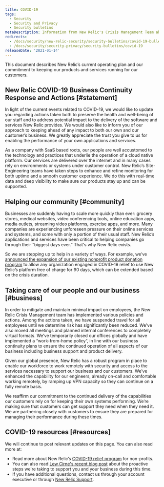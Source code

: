 ```yaml
---
title: COVID-19
tags:
  - Security
  - Security and Privacy
  - Security bulletins
metaDescription: Information from New Relic's Crisis Management Team about COVID-19 (also known as novel coronavirus).
redirects:
  - /docs/security/new-relic-security/security-bulletins/covid-19-bulletin
  - /docs/security/security-privacy/security-bulletins/covid-19
releaseDate: '2021-01-14'
---
```


This document describes New Relic’s current operating plan and our commitment to keeping our products and services running for our customers.

## New Relic COVID-19 Business Continuity Response and Actions [#statement]

In light of the current events related to COVID-19, we would like to update you regarding actions taken both to preserve the health and well-being of our staff and to address potential impact to the delivery of the software and services New Relic provides. We would also like to inform you of our approach to keeping ahead of any impact to both our own and our customer’s business. We greatly appreciate the trust you give to us for enabling the performance of your own applications and services.

As a company with SaaS based roots, our people are well accustomed to the technology and practices that underlie the operation of a cloud native platform. Our services are delivered over the internet and in many cases rely on environments or systems under customer control. New Relic’s Site-Engineering teams have taken steps to enhance and refine monitoring for both uptime and a smooth customer experience. We do this with real-time data and deep visibility to make sure our products stay up and can be supported.

## Helping our community [#community]

Businesses are suddenly having to scale more quickly than ever: grocery stores, medical websites, video conferencing tools, online education apps, media outlets, streaming video platforms, exercise apps, and more. Many companies are experiencing unforeseen pressure on their online services and systems, and some with only a portion of their usual staff. New Relic’s applications and services have been critical to helping companies go through their “biggest days ever.” That's why New Relic exists.

So we are stepping up to help in a variety of ways. For example, we’ve [announced the expansion of our existing nonprofit product donation program](https://blog.newrelic.com/product-news/new-relic-covid-19-relief-program/) to allow any organization engaged in COVID-19 relief to use New Relic’s platform free of charge for 90 days, which can be extended based on the crisis duration.

## Taking care of our people and our business [#business]

In order to mitigate and maintain minimal impact on employees, the New Relic Crisis Management team has implemented various policies and actions. Among the actions taken, we have suspended travel for all employees until we determine risk has significantly been reduced. We've also moved all meetings and planned internal conferences to completely virtual formats. We’ve temporarily closed our offices globally and have implemented a “work-from-home policy”, in line with our business continuity plans to ensure the continued operation of all aspects of our business including business support and product delivery.

Given our global presence, New Relic has a robust program in place to enable our workforce to work remotely with security and access to the services necessary to support our business and our customers. We’ve enhanced the capability for our engineers, already on-call and comfortable working remotely, by ramping up VPN capacity so they can continue on a fully remote basis.

We reaffirm our commitment to the continued delivery of the capabilities our customers rely on for keeping their own systems performing. We’re making sure that customers can get support they need when they need it. We are partnering closely with customers to ensure they are prepared for managing their performance during these times.

## COVID-19 resources [#resources]

We will continue to post relevant updates on this page. You can also read more at:

* Read more about New Relic’s [COVID-19 relief program](https://blog.newrelic.com/product-news/new-relic-covid-19-relief-program/) for non-profits.
* You can also read [Lew Cirne's recent blog post](https://blog.newrelic.com/product-news/message-to-new-relic-customers-covid-19-support/) about the proactive steps we're taking to support you and your business during this time.
* If you have additional questions, contact us through your account executive or through [New Relic Support](https://support.newrelic.com).
